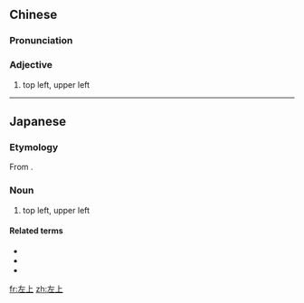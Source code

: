 ==Chinese==
{{zh-forms}}

===Pronunciation===
{{zh-pron
|m=zuǒshàng
|cat=a
}}

===Adjective===
{{zh-adj}}

# {{lb|zh|attributive}} top left, upper left

----

==Japanese==
{{ja-kanjitab|ひだり|うえ|yomi=k}}

===Etymology===
From {{compound|ja|左|上|tr1=hidari|tr2=ue|t1=left|t2=top, up}}.

===Noun===
{{ja-noun|ひだりうえ|hhira=ひだりうへ}}

# top left, upper left

====Related terms====
* {{ja-r|左下|ひだりした}}
* {{ja-r|右上|みぎうえ}}
* {{ja-r|右下|みぎした}}

[[fr:左上]]
[[zh:左上]]